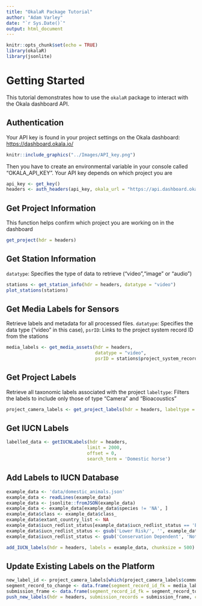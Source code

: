 ```yaml
---
title: "OkalaR Package Tutorial"
author: "Adam Varley"
date: "`r Sys.Date()`"
output: html_document
---
```


```r
knitr::opts_chunk$set(echo = TRUE)
library(okalaR)
library(jsonlite)
```

# Getting Started

This tutorial demonstrates how to use the `okalaR` package to interact with the Okala dashboard API.

## Authentication

Your API key is found in your project settings on the Okala dashboard: [https://dashboard.okala.io/](https://dashboard.okala.io/)

```r
knitr::include_graphics("../Images/API_key.png")

```

Then you have to create an environmental variable in your console called "OKALA_API_KEY". Your API key depends on which project you are

```r
api_key <- get_key()
headers <- auth_headers(api_key, okala_url = "https://api.dashboard.okala.io/api/")
```

## Get Project Information

This function helps confirm which project you are working on in the dashboard

```r
get_project(hdr = headers)
```

## Get Station Information

`datatype`: Specifies the type of data to retrieve ("video","image" or "audio")

```r
stations <- get_station_info(hdr = headers, datatype = "video")
plot_stations(stations)
```

## Get Media Labels for Sensors

Retrieve labels and metadata for all processed files. `datatype`: Specifies the data type ("video" in this case), `psrID`: Links to the project system record ID from the stations

```r
media_labels <- get_media_assets(hdr = headers,
                                 datatype = "video",
                                 psrID = stations$project_system_record_id)
```

## Get Project Labels

Retrieve all taxonomic labels associated with the project
`labeltype`: Filters the labels to include only those of type "Camera" and "Bioacoustics"

```r
project_camera_labels <- get_project_labels(hdr = headers, labeltype = 'Camera')
```

## Get IUCN Labels

```r
labelled_data <- getIUCNLabels(hdr = headers,
                              limit = 2000,
                              offset = 0,
                              search_term = 'Domestic horse')
```

## Add Labels to IUCN Database

```r
example_data <- 'data/domestic_animals.json'
example_data <- readLines(example_data)
example_data <- jsonlite::fromJSON(example_data)
example_data <- example_data[example_data$species != 'NA', ]
example_data$class <- example_data$class_
example_data$extant_country_list <- NA
example_data$iucn_redlist_status[example_data$iucn_redlist_status == 'Extinct In The Wild'] <- 'Extinct in the Wild'
example_data$iucn_redlist_status <- gsub('Lower Risk/', '', example_data$iucn_redlist_status)
example_data$iucn_redlist_status <- gsub('Conservation Dependent', 'Not Evaluated', example_data$iucn_redlist_status)

add_IUCN_labels(hdr = headers, labels = example_data, chunksize = 500)
```

## Update Existing Labels on the Platform

```r
new_label_id <- project_camera_labels[which(project_camera_labels$common_name == 'Uneven-toothed Rat'), 'label_id']
segment_record_to_change <- data.frame(segment_record_id_fk = media_labels[1, 'segment_record_id'], label_id_fk = 1)
submission_frame <- data.frame(segment_record_id_fk = segment_record_to_change, label_id_fk = new_label_id, number_of_individuals = 1)
push_new_labels(hdr = headers, submission_records = submission_frame, chunksize = 30)
```
